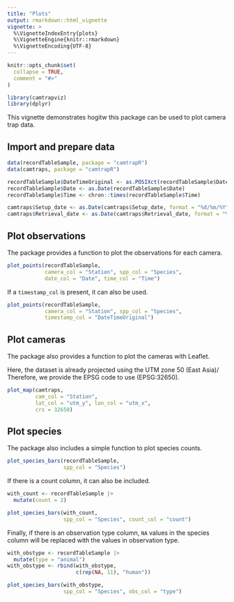 ```yaml
---
title: "Plots"
output: rmarkdown::html_vignette
vignette: >
  %\VignetteIndexEntry{plots}
  %\VignetteEngine{knitr::rmarkdown}
  %\VignetteEncoding{UTF-8}
---
```


```r
knitr::opts_chunk$set(
  collapse = TRUE,
  comment = "#>"
)
```

```r
library(camtrapviz)
library(dplyr)
```

This vignette demonstrates hogitw this package can be used to plot camera trap data.

## Import and prepare data

```r
data(recordTableSample, package = "camtrapR")
data(camtraps, package = "camtrapR")
```

```r
recordTableSample$DateTimeOriginal <- as.POSIXct(recordTableSample$DateTimeOriginal)
recordTableSample$Date <- as.Date(recordTableSample$Date)
recordTableSample$Time <- chron::times(recordTableSample$Time)

camtraps$Setup_date <- as.Date(camtraps$Setup_date, format = "%d/%m/%Y")
camtraps$Retrieval_date <- as.Date(camtraps$Retrieval_date, format = "%d/%m/%Y")
```

## Plot observations

The package provides a function to plot the observations for each camera.

```r
plot_points(recordTableSample,
            camera_col = "Station", spp_col = "Species", 
            date_col = "Date", time_col = "Time")
```

If a `timestamp_col` is present, it can also be used.

```r
plot_points(recordTableSample,
            camera_col = "Station", spp_col = "Species", 
            timestamp_col = "DateTimeOriginal")
```

## Plot cameras

The package also provides a function to plot the cameras with Leaflet.

Here, the dataset is already projected using the UTM zone 50 (East Asia)/ Therefore, we provide the EPSG code to use (EPSG:32650).

```r
plot_map(camtraps, 
         cam_col = "Station",
         lat_col = "utm_y", lon_col = "utm_x", 
         crs = 32650)
```

## Plot species

The package also includes a simple function to plot species counts.

```r
plot_species_bars(recordTableSample, 
                  spp_col = "Species")
```

If there is a count column, it can also be included.

```r
with_count <- recordTableSample |> 
  mutate(count = 2)

plot_species_bars(with_count, 
                  spp_col = "Species", count_col = "count")
```

Finally, if there is an observation type column, `NA` values in the species column will be replaced with the values in observation type.

```r
with_obstype <- recordTableSample |> 
  mutate(type = "animal")
with_obstype <- rbind(with_obstype,
                      c(rep(NA, 11), "human"))

plot_species_bars(with_obstype, 
                  spp_col = "Species", obs_col = "type")
```
